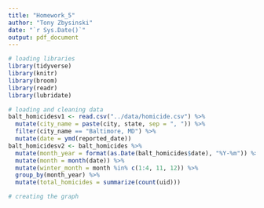 ```yaml
---
title: "Homework_5"
author: "Tony Zbysinski"
date: "`r Sys.Date()`"
output: pdf_document
---
```


```r
# loading libraries
library(tidyverse)
library(knitr)
library(broom)
library(readr)
library(lubridate)
```

```r
# loading and cleaning data
balt_homicidesv1 <- read.csv("../data/homicide.csv") %>%
  mutate(city_name = paste(city, state, sep = ", ")) %>%
  filter(city_name == "Baltimore, MD") %>%
  mutate(date = ymd(reported_date))
balt_homicidesv2 <- balt_homicides %>%
  mutate(month_year = format(as.Date(balt_homicides$date), "%Y-%m")) %>%
  mutate(month = month(date)) %>%
  mutate(winter_month = month %in% c(1:4, 11, 12)) %>%
  group_by(month_year) %>%
  mutate(total_homicides = summarize(count(uid)))
```

```r
# creating the graph

```

